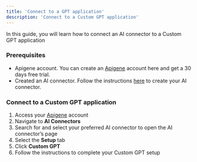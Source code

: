 ```yaml
---
title: 'Connect to a GPT application'
description: 'Connect to a Custom GPT application'
---
```


In this guide, you will learn how to connect an AI connector to a Custom GPT application 

### Prerequisites

- Apigene account. You can create an [Apigene](http://app.apigene.ai) account here and get a 30 days free trial. 
- Created an AI connector. Follow the instructions [here](guides/connectors/overview) to create your AI connector.


### Connect to a Custom GPT application

1. Access your [Apigene](https://app.apigene.ai) account
2. Navigate to **AI Connectors**
3. Search for and select your preferred AI connector to open the AI connector’s page
4. Select the **Setup** tab
5. Click **Custom GPT**
6. Follow the instructions to complete your Custom GPT setup
